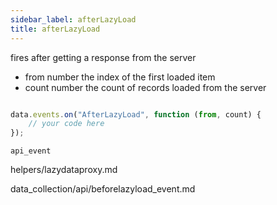 ```yaml
---
sidebar_label: afterLazyLoad
title: afterLazyLoad
---
```



          


<Short>
 fires after getting a response from the server
	

</Short>



- from		number		the index of the first loaded item 	
- count     number      the count of records loaded from the server 


~~~js

data.events.on("AfterLazyLoad", function (from, count) {
    // your code here
});

~~~
	api_event

<Descr>



</Descr>


 helpers/lazydataproxy.md

data_collection/api/beforelazyload_event.md


